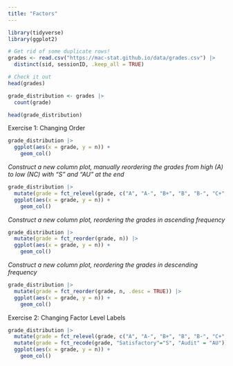 ```yaml
---
title: "Factors"
---
```


```r
library(tidyverse)
library(ggplot2)
```


```r
# Get rid of some duplicate rows!
grades <- read.csv("https://mac-stat.github.io/data/grades.csv") |> 
  distinct(sid, sessionID, .keep_all = TRUE)

# Check it out
head(grades)
```

```r
grade_distribution <- grades |> 
  count(grade)

head(grade_distribution)
```

Exercise 1: Changing Order

```r
grade_distribution |> 
  ggplot(aes(x = grade, y = n)) +
    geom_col()
```
*Construct a new column plot, manually reordering the grades from high (A) to low (NC) with “S” and “AU” at the end*

```r
grade_distribution |>
  mutate(grade = fct_relevel(grade, c("A", "A-", "B+", "B", "B-", "C+", "C", "C-", "D+", "D", "D-", "NC", "S", "AU"))) |>
  ggplot(aes(x = grade, y = n)) +
    geom_col()
```
*Construct a new column plot, reordering the grades in ascending frequency*

```r
grade_distribution |>
  mutate(grade = fct_reorder(grade, n)) |>
  ggplot(aes(x = grade, y = n)) +
    geom_col()
```
*Construct a new column plot, reordering the grades in descending frequency*

```r
grade_distribution |>
  mutate(grade = fct_reorder(grade, n, .desc = TRUE)) |>
  ggplot(aes(x = grade, y = n)) +
    geom_col()
```

Exercise 2: Changing Factor Level Labels

```r
grade_distribution |>
  mutate(grade = fct_relevel(grade, c("A", "A-", "B+", "B", "B-", "C+", "C", "C-", "D+", "D", "D-", "NC", "S", "AU"))) |>
  mutate(grade = fct_recode(grade, "Satisfactory"="S", "Audit" = "AU")) |>  # Multiple pieces go into the last 2 blanks
  ggplot(aes(x = grade, y = n)) +
    geom_col()
```

